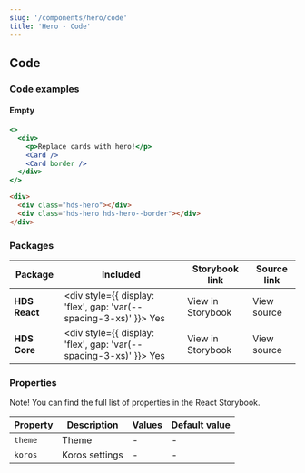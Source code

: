 ```yaml
---
slug: '/components/hero/code'
title: 'Hero - Code'
---
```




## Code

### Code examples

#### Empty

<Playground>

```jsx
<>
  <div>
    <p>Replace cards with hero!</p>
    <Card />
    <Card border />
  </div>
</>
```

```html
<div>
  <div class="hds-hero"></div>
  <div class="hds-hero hds-hero--border"></div>
</div>
```

</Playground>

### Packages

| Package       | Included                                                                                        | Storybook link                                                                                                                                           | Source link                                                                                                                                                                                                                |
| ------------- | ----------------------------------------------------------------------------------------------- | -------------------------------------------------------------------------------------------------------------------------------------------------------- | -------------------------------------------------------------------------------------------------------------------------------------------------------------------------------------------------------------------------- |
| **HDS React** | <div style={{ display: 'flex', gap: 'var(--spacing-3-xs)' }}><IconCheckCircleFill /> Yes </div> | <Link openInNewTab openInNewTabAriaLabel="Opens in a new tab" href="/storybook/react/?path=?path=/story/components-hero--empty">View in Storybook</Link> | <ExternalLink openInNewTab openInNewTabAriaLabel="Opens in a new tab" href="https://github.com/City-of-Helsinki/helsinki-design-system/blob/master/packages/react/src/components/hero/Hero.tsx">View source</ExternalLink> |
| **HDS Core**  | <div style={{ display: 'flex', gap: 'var(--spacing-3-xs)' }}><IconCheckCircleFill /> Yes </div> | <Link openInNewTab openInNewTabAriaLabel="Opens in a new tab" href="/storybook/core/?path=/story/components-hero--empty">View in Storybook</Link>        | <ExternalLink openInNewTab openInNewTabAriaLabel="Opens in a new tab" href="https://github.com/City-of-Helsinki/helsinki-design-system/tree/master/packages/core/src/components/hero">View source</ExternalLink>           |

### Properties

Note! You can find the full list of properties in the <Link openInNewTab openInNewTabAriaLabel="Opens in a new tab" href="/storybook/react/?path=?path=/story/components-hero--empty">React Storybook.</Link>

| Property | Description    | Values | Default value |
| -------- | -------------- | ------ | ------------- |
| `theme`  | Theme          | -      | -             |
| `koros`  | Koros settings | -      | -             |
